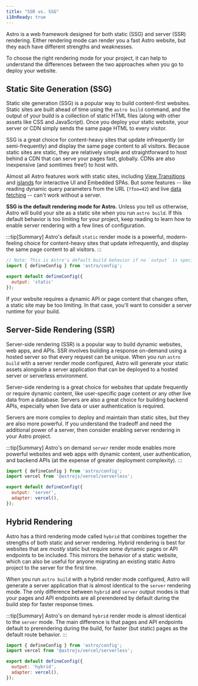 ```yaml
---
title: "SSR vs. SSG"
i18nReady: true
---
```


Astro is a web framework designed for both static (SSG) and server (SSR) rendering. Either rendering mode can render you a fast Astro website, but they each have different strengths and weaknesses. 

To choose the right rendering mode for your project, it can help to understand the differences between the two approaches when you go to deploy your website.

## Static Site Generation (SSG)

Static site generation (SSG) is a popular way to build content-first websites. Static sites are built ahead of time using the `astro build` command, and the output of your build is a collection of static HTML files (along with other assets like CSS and JavaScript). Once you deploy your static website, your server or CDN simply sends the same page HTML to every visitor.

SSG is a great choice for content-heavy sites that update infrequently (or semi-frequently) and display the same page content to all visitors. Because static sites are static, they are relatively simple and straightforward to host behind a CDN that can serve your pages fast, globally. CDNs are also inexpensive (and somtimes free!) to host with.

Almost all Astro features work with static sites, including [View Transitions](/en/guides/view-transitions/) and [islands](/en/concepts/islands/) for interactive UI and Embedded SPAs. But some features -- like reading dynamic query parameters from the URL (`?foo=42`) and live [data fetching](/en/guides/data-fetching/) --  can't work without a server.

**SSG is the default rendering mode for Astro.** Unless you tell us otherwise, Astro will build your site as a static site when you run `astro build`. If this default behavior is too limiting for your project, keep reading to learn how to enable server rendering with a few lines of configuration.

:::tip[Summary]
Astro's default `static` render mode is a powerful, modern-feeling choice for content-heavy sites that update infrequently, and display the same page content to all visitors.
:::

```js title="astro.config.mjs" ins="static"
// Note: This is Astro's default build behavior if no `output` is specified.
import { defineConfig } from 'astro/config';

export default defineConfig({
  output: 'static'
});
```

If your website requires a dynamic API or page content that changes often, a static site may be too limiting. In that case, you'll want to consider a server runtime for your build.

## Server-Side Rendering (SSR)

Server-side rendering (SSR) is a popular way to build dynamic websites, web apps, and APIs. SSR involves building a response on-demand using a hosted server so that every request can be unique. When you run `astro build` with a server render mode configured, Astro will generate your static assets alongside a server application that can be deployed to a hosted server or serverless environment.

Server-side rendering is a great choice for websites that update frequently or require dynamic content, like user-specific page content or any other live data from a database. Servers are also a great choice for building backend APIs, especially when live data or user authentication is required.

Servers are more complex to deploy and maintain than static sites, but they are also more powerful. If you understand the tradeoff and need the additional power of a server, then consider enabling server rendering in your Astro project. 

:::tip[Summary]
Astro's on demand `server` render mode enables more powerful websites and web apps with dynamic content, user authentication, and backend APIs (at the expense of greater deployment complexity).
:::

```js title="astro.config.mjs" ins={2, 5-6}
import { defineConfig } from 'astro/config';
import vercel from '@astrojs/vercel/serverless';

export default defineConfig({
  output: 'server',
  adapter: vercel(),
});
```

## Hybrid Rendering

Astro has a third rendering mode called `hybrid` that combines together the strengths of both static and server rendering. Hybrid rendering is best for websites that are *mostly* static but require some dynamic pages or API endpoints to be included. This mirrors the behavior of a static website, which can also be useful for anyone migrating an existing static Astro project to the server for the first time.

When you run `astro build` with a hybrid render mode configured, Astro will generate a server application that is almost identical to the `server` rendering mode. The only difference between `hybrid` and `server` output modes is that your pages and API endpoints are all prerendered by default during the build step for faster response times.

:::tip[Summary]
Astro's on demand `hybrid` render mode is almost identical to the `server` mode. The main difference is that pages and API endpoints default to prerendering during the build, for faster (but static) pages as the default route behavior.
:::

```js title="astro.config.mjs" ins="hybrid"
import { defineConfig } from 'astro/config';
import vercel from '@astrojs/vercel/serverless';

export default defineConfig({
  output: 'hybrid',
  adapter: vercel(),
});
```
